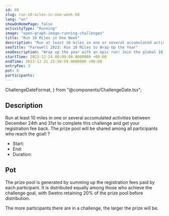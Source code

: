 ```yaml
---
id: 69
slug: run-10-miles-in-one-week-69
lang: "en"
showOnHomePage: false
activityType: "Running"
image: "open-graph-image-running-challenges"
title: "Run 10 Miles in One Week"
description: "Run at least 10 miles in one or several accumulated activities between December 24th and 31st to complete this challenge and get your registration fee back. The prize pool will be shared among all participants who reach the goal! ?"
seoTitle: "Farewell 2023: Run 10 Miles to Wrap Up the Year"
seoDescription: "Wrap up the year with an epic run! Join the global 10 Mile challenge from Dec 24-31. Run, celebrate milestones, and connect with runners worldwide. Register now!"
startTime: 2023-12-24 00:00:00.0000000 +00:00
endTime: 2023-12-31 23:59:59.0000000 +00:00
entryFee: 3
pot: 0
participants:
---
```


  ChallengeDateFormat,
} from "@components/ChallengeDate.tsx";

## Description

Run at least 10 miles in one or several accumulated activities between December 24th and 31st to complete this challenge and get your registration fee back. The prize pool will be shared among all participants who reach the goal! ?

- Start: <ChallengeDate date={frontmatter.startTime} lang={frontmatter.lang} dateFormat={ChallengeDateFormat.Long} client:load />
- End: <ChallengeDate date={frontmatter.endTime} lang={frontmatter.lang} dateFormat={ChallengeDateFormat.Long} client:load />
- Duration: <ChallengeDuration startTime={frontmatter.startTime} endTime={frontmatter.endTime} lang={frontmatter.lang} client:load />

## Pot

The prize pool is generated by summing up the registration fees paid by each participant. It is distributed equally among those who achieve the challenge goal, with Swetro retaining 20% of the prize pool before distribution.

The more participants there are in a challenge, the larger the prize will be.
